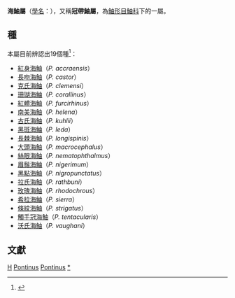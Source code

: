 {{Automatic Taxobox
| taxon = Pontinus
| authority = [[Felipe_Poey|Poey]], 1860
| fossil_range=[[漸新世|漸新世]]早期至今<ref>{{cite journal| last = Sepkoski| first = Jack| title = A compendium of fossil marine animal genera| journal = Bulletins of American Paleontology| volume = 364| pages = p.560| year = 2002| url = http://strata.ummp.lsa.umich.edu/jack/showgenera.php?taxon=611&rank=class| accessdate = 2007-12-25| archive-date = 2011-07-23| archive-url = https://web.archive.org/web/20110723131237/http://strata.ummp.lsa.umich.edu/jack/showgenera.php?taxon=611&rank=class| dead-url = no}}</ref>
|image = Pontinus nematophthalmus.jpg
|image_caption =[[絲眼海鮋|絲眼海鮋]]（''P. nematophthalmus''）
}}
'''海鮋屬'''（[[學名|學名]]：{{lang|la|''Pontinus''}}），又稱'''冠帶鮋屬'''，為[[鮋形目|鮋形目]][[鮋科|鮋科]]下的一屬。

==種==
本屬目前辨認出19個種<ref>{{FishBase genus|genus=Pontinus|month=6|year=2014}}</ref>：
{{div col|cols=5}}
*[[紅身海鮋|紅身海鮋]]（''P. accraensis''）
*[[長吻海鮋|長吻海鮋]]（''P. castor''）
*[[克氏海鮋|克氏海鮋]]（''P. clemensi''）
*[[珊瑚海鮋|珊瑚海鮋]]（''P. corallinus''）
*[[紅體海鮋|紅體海鮋]]（''P. furcirhinus''）
*[[南美海鮋|南美海鮋]]（''P. helena''）
*[[古氏海鮋|古氏海鮋]]（''P. kuhlii''）
*[[黑斑海鮋|黑斑海鮋]]（''P. leda''）
*[[長棘海鮋|長棘海鮋]]（''P. longispinis''）
*[[大頭海鮋|大頭海鮋]]（''P. macrocephalus''）
*[[絲眼海鮋|絲眼海鮋]]（''P. nematophthalmus''）
*[[眉鬚海鮋|眉鬚海鮋]]（''P. nigerimum''）
*[[黑點海鮋|黑點海鮋]]（''P. nigropunctatus''）
*[[拉氏海鮋|拉氏海鮋]]（''P. rathbuni''）
*[[玫瑰海鮋|玫瑰海鮋]]（''P. rhodochrous''）
*[[希拉海鮋|希拉海鮋]]（''P. sierra''）
*[[條紋海鮋|條紋海鮋]]（''P. strigatus''）
*[[觸手冠海鮋|觸手冠海鮋]]（''P. tentacularis''）
*[[沃氏海鮋|沃氏海鮋]]（''P. vaughani''）
{{div col end}}

==文獻==
{{reflist}}
{{commons|Pontinus}}
{{taxonbar}}
[[Category:_1860年描述的分类群|H]]
[[Category:鮋亞目|Pontinus]]
[[Category:鮋形目|Pontinus]]
[[Category:海鮋屬|*]]